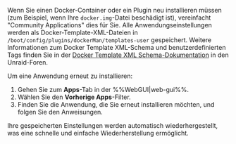 Wenn Sie einen Docker-Container oder ein Plugin neu installieren müssen (zum Beispiel, wenn Ihre `docker.img`-Datei beschädigt ist), vereinfacht "Community Applications" dies für Sie. Alle Anwendungseinstellungen werden als Docker-Template-XML-Dateien in `/boot/config/plugins/dockerMan/templates-user` gespeichert. Weitere Informationen zum Docker Template XML-Schema und benutzerdefinierten Tags finden Sie in der [Docker Template XML Schema-Dokumentation](https://forums.unraid.net/topic/38619-docker-template-xml-schema/) in den Unraid-Foren.

Um eine Anwendung erneut zu installieren:

1. Gehen Sie zum **Apps**-Tab in der %%WebGUI|web-gui%%.
2. Wählen Sie den **Vorherige Apps**-Filter.
3. Finden Sie die Anwendung, die Sie erneut installieren möchten, und folgen Sie den Anweisungen.

Ihre gespeicherten Einstellungen werden automatisch wiederhergestellt, was eine schnelle und einfache Wiederherstellung ermöglicht.
